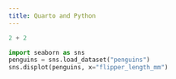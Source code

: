 ```yaml
---
title: Quarto and Python
---
```


```python
2 + 2
```

```python
import seaborn as sns
penguins = sns.load_dataset("penguins")
sns.displot(penguins, x="flipper_length_mm")
```